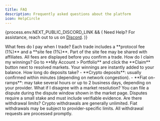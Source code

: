 ```yaml
---
title: FAQ
description: Frequently asked questions about the platform
icon: HelpCircle
---
```


{process.env.NEXT_PUBLIC_DISCORD_LINK && (
<Callout>
  Need Help? For assistance, reach out to us on <a href={process.env.NEXT_PUBLIC_DISCORD_LINK} target="_blank">Discord</a>.
</Callout>
)}

<Accordion type="single" collapsible>

<AccordionItem value="fees">
  <AccordionTrigger>What fees do I pay when I trade?</AccordionTrigger>
  <AccordionContent>
  Each trade includes a **protocol fee (1%)** and a **site fee (1%)**.  
  Part of the site fee may be shared with affiliates.  
  All fees are displayed before you confirm a trade.
  </AccordionContent>
</AccordionItem>

<AccordionItem value="claim">
  <AccordionTrigger>How do I claim my winnings?</AccordionTrigger>
  <AccordionContent>
  Go to **My Account > Portfolio** and click the **Claim** button next to resolved markets.  
  Your winnings are instantly added to your balance.
  </AccordionContent>
</AccordionItem>

<AccordionItem value="deposit">
  <AccordionTrigger>How long do deposits take?</AccordionTrigger>
  <AccordionContent>
  - **Crypto deposits**: usually confirmed within minutes (depending on network congestion).  
  - **Fiat on-ramps**: may take several hours or up to 2 business days, depending on your provider.
  </AccordionContent>
</AccordionItem>

<AccordionItem value="dispute">
  <AccordionTrigger>What if I disagree with a market resolution?</AccordionTrigger>
  <AccordionContent>
  You can file a dispute during the dispute window shown in the market page.  
  Disputes require a small stake and must include verifiable evidence.
  </AccordionContent>
</AccordionItem>

<AccordionItem value="withdraw">
  <AccordionTrigger>Are there withdrawal limits?</AccordionTrigger>
  <AccordionContent>
  Crypto withdrawals are generally unlimited.  
  Fiat withdrawals may be subject to provider-specific limits.  
  All withdrawal requests are processed promptly.
  </AccordionContent>
</AccordionItem>

</Accordion>

